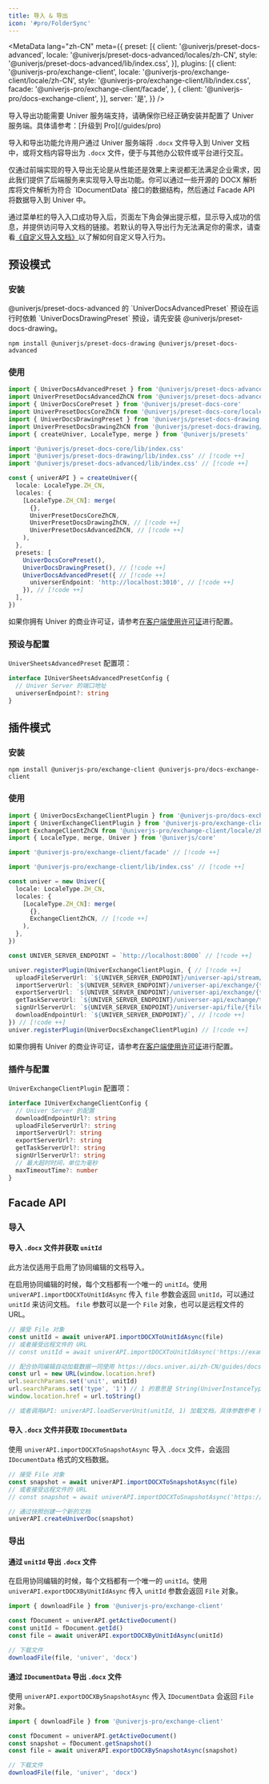 ```yaml
---
title: 导入 & 导出
icon: '#pro/FolderSync'
---
```


<MetaData
  lang="zh-CN"
  meta={{
    preset: [{
      client: '@univerjs/preset-docs-advanced',
      locale: '@univerjs/preset-docs-advanced/locales/zh-CN',
      style: '@univerjs/preset-docs-advanced/lib/index.css',
    }],
    plugins: [{
      client: '@univerjs-pro/exchange-client',
      locale: '@univerjs-pro/exchange-client/locale/zh-CN',
      style: '@univerjs-pro/exchange-client/lib/index.css',
      facade: '@univerjs-pro/exchange-client/facade',
    }, {
      client: '@univerjs-pro/docs-exchange-client',
    }],
    server: '是',
  }}
/>

<Callout type="warning" title="注意事项">
  导入导出功能需要 Univer 服务端支持，请确保你已经正确安装并配置了 Univer 服务端。具体请参考：[升级到 Pro](/guides/pro)
</Callout>

导入和导出功能允许用户通过 Univer 服务端将 `.docx` 文件导入到 Univer 文档中，或将文档内容导出为 `.docx` 文件，便于与其他办公软件或平台进行交互。

<Callout title="为什么 Univer 通过后端服务实现导入导出？">
  仅通过前端实现的导入导出无论是从性能还是效果上来说都无法满足企业需求，因此我们提供了后端服务来实现导入导出功能。你可以通过一些开源的 DOCX 解析库将文件解析为符合 `IDocumentData` 接口的数据结构，然后通过 Facade API 将数据导入到 Univer 中。
</Callout>

通过菜单栏的导入入口成功导入后，页面左下角会弹出提示框，显示导入成功的信息，并提供访问导入文档的链接。若默认的导入导出行为无法满足你的需求，请查看[《自定义导入文档》](/guides/recipes/tutorials/custom-import)以了解如何自定义导入行为。

## 预设模式

### 安装

<Callout>
  @univerjs/preset-docs-advanced 的 `UniverDocsAdvancedPreset` 预设在运行时依赖 `UniverDocsDrawingPreset` 预设，请先安装 @univerjs/preset-docs-drawing。
</Callout>

```package-install
npm install @univerjs/preset-docs-drawing @univerjs/preset-docs-advanced
```

### 使用

```typescript
import { UniverDocsAdvancedPreset } from '@univerjs/preset-docs-advanced' // [!code ++]
import UniverPresetDocsAdvancedZhCN from '@univerjs/preset-docs-advanced/locales/zh-CN' // [!code ++]
import { UniverDocsCorePreset } from '@univerjs/preset-docs-core'
import UniverPresetDocsCoreZhCN from '@univerjs/preset-docs-core/locales/zh-CN'
import { UniverDocsDrawingPreset } from '@univerjs/preset-docs-drawing' // [!code ++]
import UniverPresetDocsDrawingZhCN from '@univerjs/preset-docs-drawing/locales/zh-CN' // [!code ++]
import { createUniver, LocaleType, merge } from '@univerjs/presets'

import '@univerjs/preset-docs-core/lib/index.css'
import '@univerjs/preset-docs-drawing/lib/index.css' // [!code ++]
import '@univerjs/preset-docs-advanced/lib/index.css' // [!code ++]

const { univerAPI } = createUniver({
  locale: LocaleType.ZH_CN,
  locales: {
    [LocaleType.ZH_CN]: merge(
      {},
      UniverPresetDocsCoreZhCN,
      UniverPresetDocsDrawingZhCN, // [!code ++]
      UniverPresetDocsAdvancedZhCN, // [!code ++]
    ),
  },
  presets: [
    UniverDocsCorePreset(),
    UniverDocsDrawingPreset(), // [!code ++]
    UniverDocsAdvancedPreset({ // [!code ++]
      universerEndpoint: 'http://localhost:3010', // [!code ++]
    }), // [!code ++]
  ],
})
```

如果你拥有 Univer 的商业许可证，请参考[在客户端使用许可证](/guides/pro/license#在预设模式中使用)进行配置。

### 预设与配置

`UniverSheetsAdvancedPreset` 配置项：

```typescript
interface IUniverSheetsAdvancedPresetConfig {
  // Univer Server 的端口地址
  universerEndpoint?: string
}
```

## 插件模式

### 安装

```package-install
npm install @univerjs-pro/exchange-client @univerjs-pro/docs-exchange-client
```

### 使用

```typescript
import { UniverDocsExchangeClientPlugin } from '@univerjs-pro/docs-exchange-client' // [!code ++]
import { UniverExchangeClientPlugin } from '@univerjs-pro/exchange-client' // [!code ++]
import ExchangeClientZhCN from '@univerjs-pro/exchange-client/locale/zh-CN' // [!code ++]
import { LocaleType, merge, Univer } from '@univerjs/core'

import '@univerjs-pro/exchange-client/facade' // [!code ++]

import '@univerjs-pro/exchange-client/lib/index.css' // [!code ++]

const univer = new Univer({
  locale: LocaleType.ZH_CN,
  locales: {
    [LocaleType.ZH_CN]: merge(
      {},
      ExchangeClientZhCN, // [!code ++]
    ),
  },
})

const UNIVER_SERVER_ENDPOINT = `http://localhost:8000` // [!code ++]

univer.registerPlugin(UniverExchangeClientPlugin, { // [!code ++]
  uploadFileServerUrl: `${UNIVER_SERVER_ENDPOINT}/universer-api/stream/file/upload`, // [!code ++]
  importServerUrl: `${UNIVER_SERVER_ENDPOINT}/universer-api/exchange/{type}/import`, // [!code ++]
  exportServerUrl: `${UNIVER_SERVER_ENDPOINT}/universer-api/exchange/{type}/export`, // [!code ++]
  getTaskServerUrl: `${UNIVER_SERVER_ENDPOINT}/universer-api/exchange/task/{taskID}`, // [!code ++]
  signUrlServerUrl: `${UNIVER_SERVER_ENDPOINT}/universer-api/file/{fileID}/sign-url`, // [!code ++]
  downloadEndpointUrl: `${UNIVER_SERVER_ENDPOINT}/`, // [!code ++]
}) // [!code ++]
univer.registerPlugin(UniverDocsExchangeClientPlugin) // [!code ++]
```

如果你拥有 Univer 的商业许可证，请参考[在客户端使用许可证](/guides/pro/license#在插件模式中使用)进行配置。

### 插件与配置

`UniverExchangeClientPlugin` 配置项：

```typescript
interface IUniverExchangeClientConfig {
  // Univer Server 的配置
  downloadEndpointUrl?: string
  uploadFileServerUrl?: string
  importServerUrl?: string
  exportServerUrl?: string
  getTaskServerUrl?: string
  signUrlServerUrl?: string
  // 最大超时时间，单位为毫秒
  maxTimeoutTime?: number
}
```

## Facade API

### 导入

#### 导入 `.docx` 文件并获取 `unitId`

<Callout type="warning" title="注意事项">
  此方法仅适用于启用了协同编辑的文档导入。
</Callout>

在启用协同编辑的时候，每个文档都有一个唯一的 `unitId`。使用 `univerAPI.importDOCXToUnitIdAsync` 传入 `file` 参数会返回 `unitId`，可以通过 `unitId` 来访问文档。 `file` 参数可以是一个 `File` 对象，也可以是远程文件的 URL。

```typescript
// 接受 File 对象
const unitId = await univerAPI.importDOCXToUnitIdAsync(file)
// 或者接受远程文件的 URL
// const unitId = await univerAPI.importDOCXToUnitIdAsync('https://example.com/filename.docx');

// 配合协同编辑自动加载数据一同使用 https://docs.univer.ai/zh-CN/guides/docs/features/collaboration#loading-collaborative-documents
const url = new URL(window.location.href)
url.searchParams.set('unit', unitId)
url.searchParams.set('type', '1') // 1 的意思是 String(UniverInstanceType.UNIVER_DOC)
window.location.href = url.toString()

// 或者调用API: univerAPI.loadServerUnit(unitId, 1) 加载文档，具体参数参考 https://reference.univer.ai/zh-CN/classes/FUniver#loadserverunit
```

#### 导入 `.docx` 文件并获取 `IDocumentData`

使用 `univerAPI.importDOCXToSnapshotAsync` 导入 `.docx` 文件，会返回 `IDocumentData` 格式的文档数据。

```typescript
// 接受 File 对象
const snapshot = await univerAPI.importDOCXToSnapshotAsync(file)
// 或者接受远程文件的 URL
// const snapshot = await univerAPI.importDOCXToSnapshotAsync('https://example.com/filename.xlsx');

// 通过快照创建一个新的文档
univerAPI.createUniverDoc(snapshot)
```

### 导出

#### 通过 `unitId` 导出 `.docx` 文件

在启用协同编辑的时候，每个文档都有一个唯一的 `unitId`。使用 `univerAPI.exportDOCXByUnitIdAsync` 传入 `unitId` 参数会返回 `File` 对象。

```typescript
import { downloadFile } from '@univerjs-pro/exchange-client'

const fDocument = univerAPI.getActiveDocument()
const unitId = fDocument.getId()
const file = await univerAPI.exportDOCXByUnitIdAsync(unitId)

// 下载文件
downloadFile(file, 'univer', 'docx')
```

#### 通过 `IDocumentData` 导出 `.docx` 文件

使用 `univerAPI.exportDOCXBySnapshotAsync` 传入 `IDocumentData` 会返回 `File` 对象。

```typescript
import { downloadFile } from '@univerjs-pro/exchange-client'

const fDocument = univerAPI.getActiveDocument()
const snapshot = fDocument.getSnapshot()
const file = await univerAPI.exportDOCXBySnapshotAsync(snapshot)

// 下载文件
downloadFile(file, 'univer', 'docx')
```
